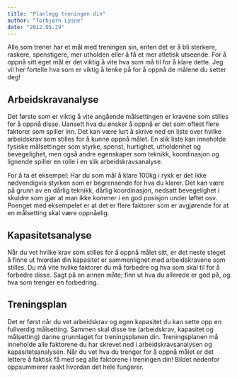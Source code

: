 ```yaml
---
title: "Planlegg treningen din"
author: "Torbjørn Lysne"
date: "2012.05.29"
---
```


Alle som trener har et mål med treningen sin, enten det er å bli sterkere, raskere, spenstigere, mer utholden eller å få et mer atletisk utseende. For å oppnå sitt eget mål er det viktig å vite hva som må til for å klare dette. Jeg vil her fortelle hva som er viktig å tenke på for å oppnå de målene du setter deg!

## Arbeidskravanalyse

Det første som er viktig å vite angående målsettingen er kravene som stilles for å oppnå disse. Uansett hva du ønsker å oppnå er det som oftest flere faktorer som spiller inn. Det kan være lurt å skrive ned en liste over hvilke arbeidskrav som stilles for å kunne oppnå målet. En slik liste kan inneholde fysiske målsettinger som styrke, spenst, hurtighet, utholdenhet og bevegelighet, men også andre egenskaper som teknikk, koordinasjon og lignende spiller en rolle i en slik arbeidskravsanalyse.

For å ta et eksempel: Har du som mål å klare 100kg i rykk er det ikke nødvendigvis styrken som er begrensende for hva du klarer. Det kan være på grunn av en dårlig teknikk, dårlig koordinasjon, nedsatt bevegelighet i skuldre som gjør at man ikke kommer i en god posisjon under løftet osv. Poenget med eksempelet er at det er flere faktorer som er avgjørende for at en målsetting skal være oppnåelig.

## Kapasitetsanalyse

Når du vet hvilke krav som stilles for å oppnå målet sitt, er det neste steget å finne ut hvordan din kapasitet er sammenlignet med arbeidskravene som stilles. Du må vite hvilke faktorer du må forbedre og hva som skal til for å forbedre disse. Sagt på en annen måte; finn ut hva du allerede er god på, og hva som trenger en forbedring.

## Treningsplan

Det er først når du vet arbeidskrav og egen kapasitet du kan sette opp en fullverdig målsetting. Sammen skal disse tre (arbeidskrav, kapasitet og målsetting) danne grunnlaget for treningsplanen din. Treningsplanen må inneholde alle faktorene du har skrevet ned i arbeidskravsanalysen og kapasitetsanalysen. Når du vet hva du trenger for å oppnå målet er det lettere å faktisk få med seg alle faktorene i treningen din! Bildet nedenfor oppsummerer raskt hvordan det hele fungerer.
